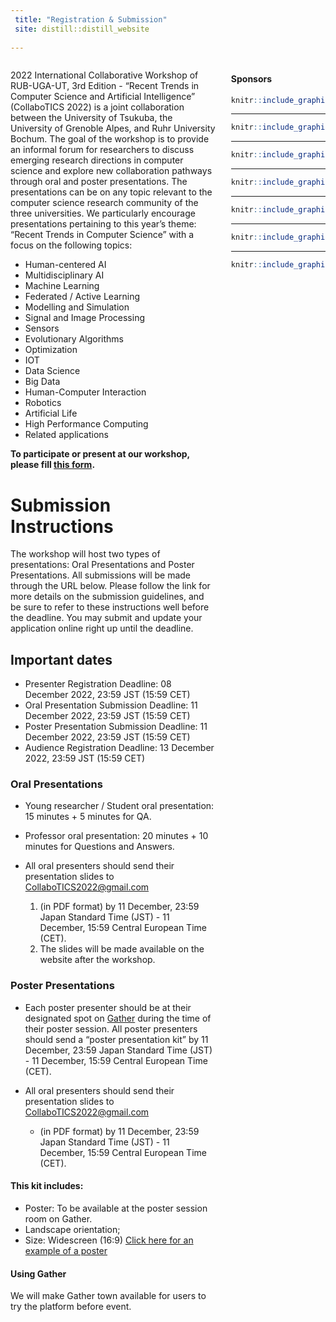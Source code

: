 ```yaml
---
 title: "Registration & Submission"
 site: distill::distill_website
 
---
```


<div style="width: 30%; float: right;">

#### Sponsors

<a href = "https://www.tsukuba.ac.jp/en/">

```r
knitr::include_graphics("imgs/ut2.png")
```

</a>

-----

<a href = "https://www.univ-grenoble-alpes.fr/english/">

```r
knitr::include_graphics("imgs/uga2.png")
```
</a>

-----

<a href = "https://www.ruhr-uni-bochum.de/en">

```r
knitr::include_graphics("imgs/rub.png")
```

</a>

-----

<a href = "https://www.cnrs.fr/en">

```r
knitr::include_graphics("imgs/cnrs.png")
```

</a>

-----

<a href = "https://www.univ-grenoble-alpes.fr/english/">

```r
knitr::include_graphics("imgs/region.png")
```

</a>

-----

<a href = "https://air.tsukuba.ac.jp/en/">

```r
knitr::include_graphics("imgs/c_air.png")
```

</a>

-----

<a href = "https://www.grenoble-inp.fr/en">

```r
knitr::include_graphics("imgs/Grenoble_INP.png")
```

</a>


</div>


 <div style="width: 65%; float: left;">

2022 International Collaborative Workshop of RUB-UGA-UT, 3rd Edition - "Recent Trends in Computer Science and Artificial Intelligence" (CollaboTICS 2022) is a joint collaboration between the University of Tsukuba, the University of Grenoble Alpes, and Ruhr University Bochum. The goal of the workshop is to provide an informal forum for researchers to discuss emerging research directions in computer science and explore new collaboration pathways through oral and poster presentations. The presentations can be on any topic relevant to the computer science research community of the three universities. We particularly encourage presentations pertaining to this year's theme: "Recent Trends in Computer Science" with a focus on the following topics:

  - Human-centered AI
  - Multidisciplinary AI
  - Machine Learning
  - Federated / Active Learning
  - Modelling and Simulation
  - Signal and Image Processing
  - Sensors
  - Evolutionary Algorithms
  - Optimization
  - IOT
  - Data Science
  - Big Data
  - Human-Computer Interaction
  - Robotics
  - Artificial Life
  - High Performance Computing
  - Related applications



**To participate or present at our workshop, please fill [this form](https://forms.gle/rcR6Ybo5n6sdC1yL9).**

<!-- We are sorry to announce that we are no longer accepting new presentations. -->

# Submission Instructions

The workshop will host two types of presentations: Oral Presentations and Poster Presentations. All submissions will be made through the URL below. Please follow the link for more details on the submission guidelines, and be sure to refer to these instructions well before the deadline. You may submit and update your application online right up until the deadline.

## Important dates

- Presenter Registration Deadline: 08 December 2022, 23:59 JST (15:59 CET)
- Oral Presentation Submission Deadline: 11 December 2022, 23:59 JST (15:59 CET)
- Poster Presentation Submission Deadline: 11 December 2022, 23:59 JST (15:59 CET)
- Audience Registration Deadline: 13 December 2022, 23:59 JST (15:59 CET)

### Oral Presentations

  -  Young researcher / Student oral presentation: 15 minutes + 5 minutes for QA.
  -  Professor oral presentation: 20 minutes + 10 minutes for Questions and Answers.

  - All oral presenters should send their presentation slides to <CollaboTICS2022@gmail.com>
      1. (in PDF format) by 11 December, 23:59 Japan Standard Time (JST) - 11 December, 15:59 Central European Time (CET).
      2. The slides will be made available on the website after the workshop.

### Poster Presentations

  - Each poster presenter should be at their designated spot on [Gather](https://gather.town/) during the time of their poster session. All poster presenters should send a "poster presentation kit" by 11 December, 23:59 Japan Standard Time (JST) - 11 December, 15:59 Central European Time (CET).

  - All oral presenters should send their presentation slides to <CollaboTICS2022@gmail.com>
    - (in PDF format) by 11 December, 23:59 Japan Standard Time (JST) - 11 December, 15:59 Central European Time (CET).


#### This kit includes:

  - Poster: To be available at the poster session room on Gather.
  - Landscape orientation;
  - Size: Widescreen (16:9) [Click here for an example of a poster](https://drive.google.com/file/d/1uO2CIA6ypEXUsjyD2baO9UW65oNPbdVz/view?usp=sharing)

#### Using Gather

We  will make Gather town available for users to try the platform before event.
<!-- [Click here](https://gather.town/invite?token=KQz_tOL_HoATchjTau33qxs7irtEM4N6) for an example room where prospective participants of the workshop can enter and explore the platform prior the event. -->



</div>
